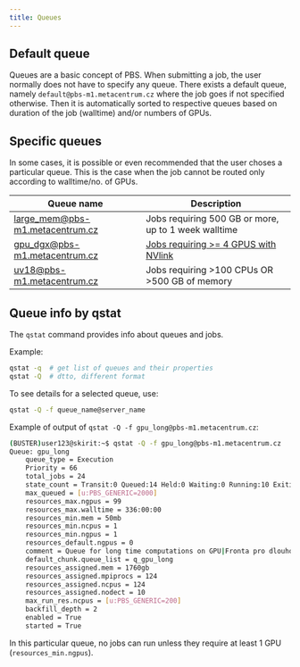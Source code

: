 ```yaml
---
title: Queues
---
```

## Default queue

Queues are a basic concept of PBS. When submitting a job, the user normally does not have to specify any queue. There exists a default queue, namely `default@pbs-m1.metacentrum.cz` where the job goes if not specified otherwise. Then it is automatically sorted to respective queues based on duration of the job (walltime) and/or numbers of GPUs.

## Specific queues

In some cases, it is possible or even recommended that the user choses a particular queue. This is the case when the job cannot be routed only according to walltime/no. of GPUs.

| Queue name | Description |
|------------|-------------|
| [large\_mem@pbs-m1.metacentrum.cz](https://metavo.metacentrum.cz/pbsmon2/queue/large_mem@pbs-m1.metacentrum.cz) | Jobs requiring 500 GB or more, up to 1 week walltime |
| [gpu\_dgx@pbs-m1.metacentrum.cz](https://metavo.metacentrum.cz/pbsmon2/queue/gpu_dgx@pbs-m1.metacentrum.cz)   | [Jobs requiring >= 4 GPUS with NVlink](../../computing/gpu-comput/dgx) |
| [uv18@pbs-m1.metacentrum.cz](https://metavo.metacentrum.cz/pbsmon2/queue/uv18@pbs-m1.metacentrum.cz) | Jobs requiring >100 CPUs OR >500 GB of memory |

## Queue info by qstat

The `qstat` command provides info about queues and jobs.

Example:
```bash
qstat -q  # get list of queues and their properties 
qstat -Q  # dtto, different format
```
To see details for a selected queue, use:
```bash
qstat -Q -f queue_name@server_name
```
Example of output of `qstat -Q -f gpu_long@pbs-m1.metacentrum.cz`:
```bash
(BUSTER)user123@skirit:~$ qstat -Q -f gpu_long@pbs-m1.metacentrum.cz
Queue: gpu_long
    queue_type = Execution
    Priority = 66
    total_jobs = 24
    state_count = Transit:0 Queued:14 Held:0 Waiting:0 Running:10 Exiting:0 Begun:0 
    max_queued = [u:PBS_GENERIC=2000]
    resources_max.ngpus = 99
    resources_max.walltime = 336:00:00
    resources_min.mem = 50mb
    resources_min.ncpus = 1
    resources_min.ngpus = 1
    resources_default.ngpus = 0
    comment = Queue for long time computations on GPU|Fronta pro dlouhodobe vydpocty na GPU
    default_chunk.queue_list = q_gpu_long
    resources_assigned.mem = 1760gb
    resources_assigned.mpiprocs = 124
    resources_assigned.ncpus = 124
    resources_assigned.nodect = 10
    max_run_res.ncpus = [u:PBS_GENERIC=200]
    backfill_depth = 2
    enabled = True
    started = True
```
In this particular queue, no jobs can run unless they require at least 1 GPU (`resources_min.ngpus`).
